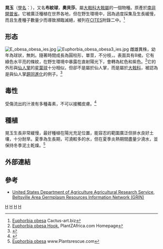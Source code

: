 {{Speciesbox 
| genus = Euphorbia
| species = obesa
| image = Euphorbia obesa 2.jpg
| authority = [[威廉·傑克遜·胡克|Hook.]]
}}
'''晃玉'''（[[學名|學名]]：{{lang|la|'''''Euphorbia obesa'''''}}），又名'''布紋球'''，'''奧貝莎'''。屬[[大戟科|大戟科]][[大戟屬|大戟屬]]的一個物種。原產於[[南非|南非]][[開普省|開普省]]。它被廣泛種植在世界各地，但在野生環境中，因為過度採集及生長緩慢，而且生產種子數量少而導致瀕臨滅絕，被列在[[CITES|CITES]]附錄二中。<ref>[http://cactus-art.biz/schede/EUPHORBIA/Euphorbia_obesa/Euphorbia_obesa/euphorbia_obesa.htm Euphorbia obesa] {{Wayback|url=http://cactus-art.biz/schede/EUPHORBIA/Euphorbia_obesa/Euphorbia_obesa/euphorbia_obesa.htm |date=20201111211306 }}Cactus-art.biz</ref>

==形态==
[[Image:E_obesa_obesa_ies.jpg|thumb]]
[[Image:Euphorbia_obesa_obesa3_ies.jpg|thumb]] 
雌雄異株，幼年為球狀，無刺。隨著時間成長為圓柱形，單莖，不分枝，。表面具有8棱。它有綠色水平亮的條紋，在野生環境中暴露在直射陽光下，會轉為紅色和紫色。<ref>[http://www.plantzafrica.com/plantefg/euphorbobesa.htm Euphorbia obesa Hook.] {{Wayback|url=http://www.plantzafrica.com/plantefg/euphorbobesa.htm |date=20161208123227 }}PlantZAfrica.com Homepage</ref>它的外形與[[仙人掌|仙人掌]]的[[星葉球|星葉球]]十分相似，但卻不是屬於仙人掌，而是屬於[[大戟科|大戟科]]，被認為是與仙人掌[[趨同進化|趨同進化]]的例子。<ref>{{Cite web |url=http://online.sfsu.edu/bholzman/courses/Fall99Projects/Euphorb/Euphorbia.htm |title=Convergent evolution |access-date=2014-05-29 |archive-date=2020-11-06 |archive-url=https://web.archive.org/web/20201106235659/http://online.sfsu.edu/bholzman/courses/Fall99Projects/Euphorb/Euphorbia.htm |dead-url=no }}</ref>

==毒性==
受傷流出的汁液有多種毒素，不可以接觸皮膚。<ref>{{Cite web |url=http://www.succulent-plant.com/families/euphorbiaceae.html |title=The Spurge PageEuphorbiaceae |access-date=2014-05-29 |archive-date=2021-02-12 |archive-url=https://web.archive.org/web/20210212084935/https://succulent-plant.com/families/euphorbiaceae.html |dead-url=no }}</ref>

==種植==
晃玉生長非常緩慢，最好種植在陽光充足位置，能容忍的範圍廣泛但排水良好土壤，十分耐旱。夏季為生長期，可澆較多的水，但在夏季炎熱期間盡量少澆水，並保持冬季泥土乾燥。<ref>[http://plantsrescue.com/euphorbia-obesa/ Euphorbia obesa] {{Wayback|url=http://plantsrescue.com/euphorbia-obesa/ |date=20210207004121 }}www.Plantsrescue.com</ref>

==外部連結==
{{reflist}}

==參考==
*[https://web.archive.org/web/20140529103448/http://www.ars-grin.gov/cgi-bin/npgs/html/taxon.pl?409959 United States Department of Agriculture Agricultural Research Service, Beltsville Area Germplasm Resources Information Network (GRIN)]
{{Taxonbar|from=Q135673}}

[[Category:大戟屬|H]]
[[Category:耐旱植物|H]]
[[Category:南非植物|H]]
[[Category:多肉植物|H]]
